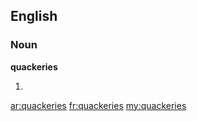 ==English==

===Noun===
'''quackeries'''

# {{plural of|[[quackery]]}}

[[ar:quackeries]]
[[fr:quackeries]]
[[my:quackeries]]